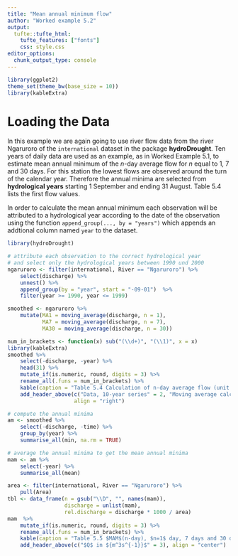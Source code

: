 ```yaml
---
title: "Mean annual minimum flow"
author: "Worked example 5.2"
output: 
  tufte::tufte_html:
    tufte_features: ["fonts"]
    css: style.css
editor_options: 
  chunk_output_type: console
---
```


```r
library(ggplot2)
theme_set(theme_bw(base_size = 10))
library(kableExtra)
```


# Loading the Data

In this example we are again going to use river flow data from the river Ngaruroro of the `international` dataset in the package **hydroDrought**. 
Ten years of daily data are used as an example, as in Worked Example 5.1, to estimate mean annual minimum of the $n$-day average flow for $n$ equal to 1, 7 and 30 days. For this station the lowest flows are observed around the turn of the calendar year. Therefore the annual minima are selected from **hydrological years** starting 1 September and ending 31 August. Table 5.4 lists the first flow values. 
<!-- The first two columns show the date and the corresponding flow value, Q. -->

In order to calculate the mean annual minimum each observation will be attributed to a hydrological year according to the date of the observation using the function `append_group(..., by = "years")` which appends an addtional column named `year` to the dataset. 

```r
library(hydroDrought)

# attribute each observation to the correct hydrological year
# and select only the hydrological years between 1990 und 2000
ngaruroro <- filter(international, River == "Ngaruroro") %>%
    select(discharge) %>%
    unnest() %>%
    append_group(by = "year", start = "-09-01")  %>%
    filter(year >= 1990, year <= 1999)

smoothed <- ngaruroro %>%
    mutate(MA1 = moving_average(discharge, n = 1),
           MA7 = moving_average(discharge, n = 7),
           MA30 = moving_average(discharge, n = 30))
```

```r
num_in_brackets <- function(x) sub("(\\d+)", "(\\1)", x = x)
library(kableExtra)
smoothed %>%
    select(-discharge, -year) %>%
    head(31) %>%
    mutate_if(is.numeric, round, digits = 3) %>%
    rename_all(.funs = num_in_brackets) %>%
    kable(caption = "Table 5.4 Calculation of n-day average flow (unit: in m<sup>3</sup>s<sup>-1</sup>), River Ngaruroro at Kuripapango, NZ. ") %>%
    add_header_above(c("Data, 10-year series" = 2, "Moving average calculation" = 2), 
                     align = "right")
```


```r
# compute the annual minima
am <- smoothed %>%
    select(-discharge, -time) %>%
    group_by(year) %>%
    summarise_all(min, na.rm = TRUE)

# average the annual minima to get the mean annual minima
mam <- am %>% 
    select(-year) %>%
    summarise_all(mean)
```

```r
area <- filter(international, River == "Ngaruroro") %>%
    pull(Area)
tbl <- data_frame(n = gsub("\\D", "", names(mam)),
                  discharge = unlist(mam), 
                  rel.discharge = discharge * 1000 / area) 
mam  %>%
    mutate_if(is.numeric, round, digits = 3) %>%
    rename_all(.funs = num_in_brackets) %>%
    kable(caption = "Table 5.5 $MAM$(n-day), $n=1$ day, 7 days and 30 days") %>%
    add_header_above(c("$Q$ in ${m^3s^{-1}}$" = 3), align = "center")
```

